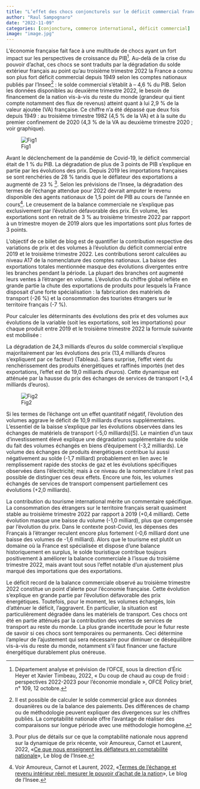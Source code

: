```yaml
---
title: "L’effet des chocs conjoncturels sur le déficit commercial français"
author: "Raul Sampognaro"
date: "2022-11-09"
categories: [conjoncture, commerce international, déficit commercial]
image: "image.jpg"
---
```


L'économie française fait face à une multitude de chocs ayant un fort impact sur les perspectives de croissance du PIB[^1]. Au-delà de la crise du pouvoir d'achat, ces chocs se sont traduits par la dégradation du solde extérieur français au point qu'au troisième trimestre 2022 la France a connu son plus fort déficit commercial depuis 1949 selon les comptes nationaux publiés par l'Insee[^2] : le solde commercial s'établit à -- 4,6 % du PIB. Selon les données disponibles au deuxième trimestre 2022, le besoin de financement de la nation vis-à-vis du reste du monde (grandeur qui tient compte notamment des flux de revenus) atteint quant à lui 2,9 % de la valeur ajoutée (VA) française. Ce chiffre n'a été dépassé que deux fois depuis 1949 : au troisième trimestre 1982 (4,5 % de la VA) et à la suite du premier confinement de 2020 (4,3 % de la VA au deuxième trimestre 2020 ; voir graphique).

[^1]: Département analyse et prévision de l'OFCE, sous la direction d'Éric Heyer et Xavier Timbeau, 2022, « Du coup de chaud au coup de froid : perspectives 2022-2023 pour l'économie mondiale », OFCE Policy brief, n° 109, 12 octobre.

[^2]: Il est possible de calculer le solde commercial grâce aux données douanières ou de la balance des paiements. Des différences de champ ou de méthodologie peuvent expliquer des divergences sur les chiffres publiés. La comptabilité nationale offre l'avantage de réaliser des comparaisons sur longue période avec une méthodologie homogène.

![Fig1](figures/fig_1.jpg)

Avant le déclenchement de la pandémie de Covid-19, le déficit commercial était de 1 % du PIB. La dégradation de plus de 3 points de PIB s'explique en partie par les évolutions des prix. Depuis 2019 les importations françaises se sont renchéries de 28 % tandis que le déflateur des exportations a augmenté de 23 % [^3]. Selon les prévisions de l'Insee, la dégradation des termes de l'échange attendue pour 2022 devrait amputer le revenu disponible des agents nationaux de 1,5 point de PIB au cours de l'année en cours[^4]. Le creusement de la balance commerciale ne s'explique pas exclusivement par l'évolution défavorable des prix. En volume, les exportations sont en retrait de 3 % au troisième trimestre 2022 par rapport à un trimestre moyen de 2019 alors que les importations sont plus fortes de 3 points.

[^3]: Pour plus de détails sur ce que la comptabilité nationale nous apprend sur la dynamique de prix récente, voir Amoureux, Carnot et Laurent, 2022, «[Ce que nous enseignent les déflateurs en comptabilité nationale](https://blog.insee.fr/inflation-les-deflateurs-en-comptabilite-nationale/)», Le blog de l'Insee.

[^4]: Voir Amoureux, Carnot et Laurent, 2022, «[Termes de l'échange et revenu intérieur réel: mesurer le pouvoir d'achat de la nation](https://blog.insee.fr/termes-echange-revenu-interieur-et-pouvoir-d-achat/)», Le blog de l'Insee.

L'objectif de ce billet de blog est de quantifier la contribution respective des variations de prix et des volumes à l'évolution du déficit commercial entre 2019 et le troisième trimestre 2022. Les contributions seront calculées au niveau A17 de la nomenclature des comptes nationaux. La baisse des exportations totales mentionnée masque des évolutions divergentes entre les branches pendant la période. La plupart des branches ont augmenté leurs ventes à l'étranger en volume. L'évolution du chiffre global reflète en grande partie la chute des exportations de produits pour lesquels la France disposait d'une forte spécialisation : la fabrication des matériels de transport (-26 %) et la consommation des touristes étrangers sur le territoire français (-7 %).

Pour calculer les déterminants des évolutions des prix et des volumes aux évolutions de la variable (soit les exportations, soit les importations) pour chaque produit entre 2019 et le troisième trimestre 2022 la formule suivante est mobilisée :

```{=tex}
\begin{equation}
\Delta X_{i} = X_{i}^{2019} \;. \Delta Volume\%_{i} + X_{i}^{2019} \;. \Delta Déflateur\%_{i}
\end{equation}
```
La dégradation de 24,3 milliards d'euros du solde commercial s'explique majoritairement par les évolutions des prix (13,4 milliards d'euros s'expliquent par ce facteur) (Tableau). Sans surprise, l'effet vient du renchérissement des produits énergétiques et raffinés importés (net des exportations, l'effet est de 19,0 milliards d'euros). Cette dynamique est atténuée par la hausse du prix des échanges de services de transport (+3,4 milliards d'euros).

![Fig2](figures/fig_2.jpg)

Si les termes de l'échange ont un effet quantitatif négatif, l'évolution des volumes aggrave le déficit de 10,9 milliards d'euros supplémentaires. L'essentiel de la baisse s'explique par les évolutions observées dans les échanges de matériels de transport (-5,0 milliards)\[5\]. Le maintien d'un taux d'investissement élevé explique une dégradation supplémentaire du solde du fait des volumes échangés en biens d'équipement (-3,2 milliards). Le volume des échanges de produits énergétiques contribue lui aussi négativement au solde (-1,7 milliard) probablement en lien avec le remplissement rapide des stocks de gaz et les évolutions spécifiques observées dans l'électricité; mais à ce niveau de la nomenclature il n'est pas possible de distinguer ces deux effets. Encore une fois, les volumes échangés de services de transport compensent partiellement ces évolutions (+2,0 milliards).

La contribution du tourisme international mérite un commentaire spécifique. La consommation des étrangers sur le territoire français serait quasiment stable au troisième trimestre 2022 par rapport à 2019 (+0,4 milliard). Cette évolution masque une baisse du volume (-1,0 milliard), plus que compensée par l'évolution du prix. Dans le contexte post-Covid, les dépenses des Français à l'étranger reculent encore plus fortement (-0,6 milliard dont une baisse des volumes de -1,6 milliard). Alors que le tourisme est plutôt un domaine où la France est spécialisée et dispose d'une balance historiquement en surplus, le solde touristique contribue toujours positivement à améliorer la balance commerciale à l'issue du troisième trimestre 2022, mais avant tout sous l'effet notable d'un ajustement plus marqué des importations que des exportations.

Le déficit record de la balance commerciale observé au troisième trimestre 2022 constitue un point d'alerte pour l'économie française. Cette évolution s'explique en grande partie par l'évolution défavorable des prix énergétiques. Toutefois, pour le moment, les volumes échangés, loin d'atténuer le déficit, l'aggravent. En particulier, la situation est particulièrement dégradée dans les matériels de transport. Ces chocs ont été en partie atténués par la contribution des ventes de services de transport au reste du monde. La plus grande incertitude pour le futur reste de savoir si ces chocs sont temporaires ou permanents. Ceci détermine l'ampleur de l'ajustement qui sera nécessaire pour diminuer ce déséquilibre vis-à-vis du reste du monde, notamment s'il faut financer une facture énergétique durablement plus onéreuse.
